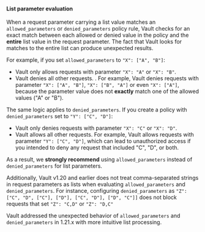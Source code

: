 #### List parameter evaluation

When a request parameter carrying a list value matches an
`allowed_parameters` or `denied_parameters` policy rule, Vault checks for
an exact match between each allowed or denied value in the policy and
the **entire** list value in the request parameter. The fact that Vault
looks for matches to the entire list can produce unexpected results.

For example, if you set `allowed_parameters` to `"X": ["A", "B"]`:

- Vault only allows requests with parameter `"X": "A"` or `"X": "B"`.
- Vault denies all other requests. . For example, Vault denies
   requests with parameter `"X": ["A", "B"]`, `"X": ["B", "A"]` or
   even `"X": ["A"]`, because the parameter value does not
   **exactly** match one of the allowed values ("A" or "B").

The same logic applies to `denied_parameters`. If you create a policy with
`denied_parameters` set to `"Y": ["C", "D"]`:

- Vault only denies requests with parameter `"X": "C"` or `"X": "D"`.
- Vault allows all other requests. For example, Vault allows requests with
   parameter `"Y": ["C", "D"]`, which can lead to unauthorized access if you
   intended to deny any request that included "C", "D", or both.

As a result, we **strongly recommend** using `allowed_parameters`
instead of `denied_parameters` for list parameters.

Additionally, Vault v1.20 and earlier does not treat comma-separated strings in request
parameters as lists when evaluating `allowed_parameters` and `denied_parameters`.
For instance, configuring `denied_parameters` as `"Z": ["C", "D", ["C"], ["D"], ["C", "D"], ["D", "C"]]`
does not block requests that set `"Z": "C,D"` or `"Z": "D,C"`

<Tip title="Consider upgrading to 1.21.x or later">

Vault addressed the unexpected behavior of
`allowed_parameters` and `denied_parameters` in 1.21.x with
more intuitive list processing.

</Tip>
